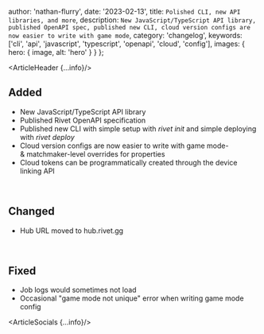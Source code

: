 
  author: 'nathan-flurry',
  date: '2023-02-13',
  title: `Polished CLI, new API libraries, and more`,
  description: `New JavaScript/TypeScript API library, published OpenAPI spec, published new CLI, cloud version configs are now easier to write with game mode`,
  category: 'changelog',
  keywords: ['cli', 'api', 'javascript', 'typescript', 'openapi', 'cloud', 'config'],
  images: {
    hero: {
      image,
      alt: 'hero'
    }
  }
};

<ArticleHeader {...info}/>

## Added

- New JavaScript/TypeScript API library
- Published Rivet OpenAPI specification
- Published new CLI with simple setup with _rivet init_ and simple deploying with _rivet deploy_
- Cloud version configs are now easier to write with game mode- & matchmaker-level overrides for properties
- Cloud tokens can be programmatically created through the device linking API

‍

## Changed

- Hub URL moved to hub.rivet.gg

‍

## Fixed

- Job logs would sometimes not load
- Occasional "game mode not unique" error when writing game mode config

<ArticleSocials {...info}/>